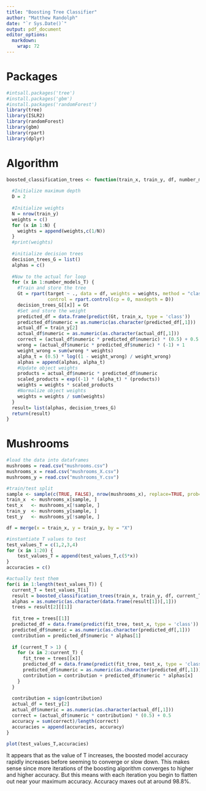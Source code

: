 ```yaml
---
title: "Boosting Tree Classifier"
author: "Matthew Randolph"
date: "`r Sys.Date()`"
output: pdf_document
editor_options: 
  markdown: 
    wrap: 72
---
```


# Packages

```r
#intsall.packages('tree')
#install.packages('gbm')
#install.packages('randomForest')
library(tree)
library(ISLR2)
library(randomForest)
library(gbm)
library(rpart)
library(dplyr)
```

# Algorithm

```r
boosted_classification_trees <- function(train_x, train_y, df, number_models_T) {
  
  #Initialize maximum depth
  D = 2
  
  #Initialize weights
  N = nrow(train_y)
  weights = c()
  for (x in 1:N) {
    weights = append(weights,c(1/N))
  }
  #print(weights)
  
  #initialize decision trees
  decision_trees_G = list()
  alphas = c()
  
  #Now to the actual for loop
  for (x in 1:number_models_T) {
    #Train and store the tree
    Gt = rpart(target ~ ., data = df, weights = weights, method = "class",
               control = rpart.control(cp = 0, maxdepth = D))
    decision_trees_G[[x]] = Gt
    #Set and store the weight
    predicted_df = data.frame(predict(Gt, train_x, type = 'class'))
    predicted_df$numeric = as.numeric(as.character(predicted_df[,1]))
    actual_df = train_y[2]
    actual_df$numeric = as.numeric(as.character(actual_df[,1]))
    correct = (actual_df$numeric * predicted_df$numeric) * (0.5) + 0.5
    wrong = (actual_df$numeric * predicted_df$numeric) * (-1) + 1
    weight_wrong = sum(wrong * weights)
    alpha_t = (0.5) * log((1 - weight_wrong) / weight_wrong)
    alphas = append(alphas, alpha_t)
    #Update object weights
    products = actual_df$numeric * predicted_df$numeric
    scaled_products = exp((-1) * (alpha_t) * (products))
    weights = weights * scaled_products
    #Normalize object weights
    weights = weights / sum(weights)
  }
  result= list(alphas, decision_trees_G)
  return(result)
}
```

# Mushrooms

```r
#load the data into dataframes
mushrooms = read.csv("mushrooms.csv")
mushrooms_x = read.csv("mushrooms_X.csv")
mushrooms_y = read.csv("mushrooms_Y.csv")

#train/test split
sample <- sample(c(TRUE, FALSE), nrow(mushrooms_x), replace=TRUE, prob=c(0.8,0.2))
train_x  <- mushrooms_x[sample, ]
test_x   <- mushrooms_x[!sample, ]
train_y  <- mushrooms_y[sample, ]
test_y   <- mushrooms_y[!sample, ]

df = merge(x = train_x, y = train_y, by = "X")

#instantiate T values to test
test_values_T = c(1,2,3,4)
for (x in 1:20) {
    test_values_T = append(test_values_T,c(5*x))
}
accuracies = c()

#actually test them
for(i in 1:length(test_values_T)) {
  current_T = test_values_T[i]
  result = boosted_classification_trees(train_x, train_y, df, current_T)
  alphas = as.numeric(as.character(data.frame(result[1])[,1]))
  trees = result[2][[1]]
  
  fit_tree = trees[[1]]
  predicted_df = data.frame(predict(fit_tree, test_x, type = 'class'))
  predicted_df$numeric = as.numeric(as.character(predicted_df[,1]))
  contribution = predicted_df$numeric * alphas[1]
  
  if (current_T > 1) {
    for (x in 2:current_T) {
      fit_tree = trees[[x]]
      predicted_df = data.frame(predict(fit_tree, test_x, type = 'class'))
      predicted_df$numeric = as.numeric(as.character(predicted_df[,1]))
      contribution = contribution + predicted_df$numeric * alphas[x]
    }
  }
  
  contribution = sign(contribution)
  actual_df = test_y[2]
  actual_df$numeric = as.numeric(as.character(actual_df[,1]))
  correct = (actual_df$numeric * contribution) * (0.5) + 0.5
  accuracy = sum(correct)/length(correct)
  accuracies = append(accuracies, accuracy)
}

plot(test_values_T,accuracies)
```

It appears that as the value of T increases, the boosted model accuracy
rapidly increases before seeming to converge or slow down. This makes
sense since more iterations of the boosting algorithm converges to
higher and higher accuracy. But this means with each iteration you begin
to flatten out near your maximum accuracy. Accuracy maxes out at around 98.8%.
